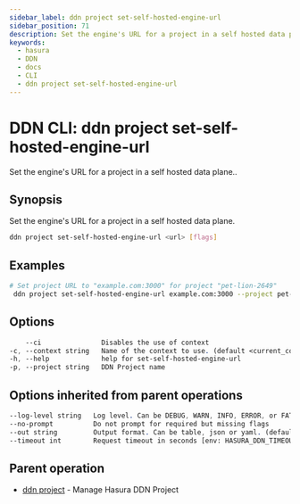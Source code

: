 ```yaml
---
sidebar_label: ddn project set-self-hosted-engine-url
sidebar_position: 71
description: Set the engine's URL for a project in a self hosted data plane. using the DDN CLI
keywords:
  - hasura
  - DDN
  - docs
  - CLI
  - ddn project set-self-hosted-engine-url
---
```


# DDN CLI: ddn project set-self-hosted-engine-url

Set the engine's URL for a project in a self hosted data plane..

## Synopsis

Set the engine's URL for a project in a self hosted data plane.

```bash
ddn project set-self-hosted-engine-url <url> [flags]
```

## Examples

```bash
# Set project URL to "example.com:3000" for project "pet-lion-2649"
 ddn project set-self-hosted-engine-url example.com:3000 --project pet-lion-2649
```

## Options

```sass
    --ci               Disables the use of context
-c, --context string   Name of the context to use. (default <current_context>)
-h, --help             help for set-self-hosted-engine-url
-p, --project string   DDN Project name
```

## Options inherited from parent operations

```sass
--log-level string   Log level. Can be DEBUG, WARN, INFO, ERROR, or FATAL. (default "INFO")
--no-prompt          Do not prompt for required but missing flags
--out string         Output format. Can be table, json or yaml. (default "table")
--timeout int        Request timeout in seconds [env: HASURA_DDN_TIMEOUT] (default 100)
```

## Parent operation

- [ddn project](/cli/commands/ddn_project) - Manage Hasura DDN Project

